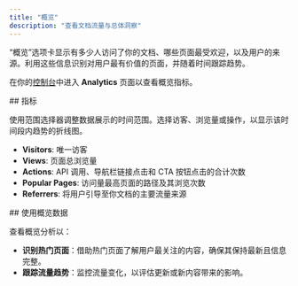 ```yaml
---
title: "概览"
description: "查看文档流量与总体洞察"
---
```


“概览”选项卡显示有多少人访问了你的文档、哪些页面最受欢迎，以及用户的来源。利用这些信息识别对用户最有价值的页面，并随着时间跟踪趋势。

在你的[控制台](https://dashboard.mintlify.com/products/analytics)中进入 **Analytics** 页面以查看概览指标。

<div id="metrics">
  ## 指标
</div>

使用范围选择器调整数据展示的时间范围。选择访客、浏览量或操作，以显示该时间段内趋势的折线图。

- **Visitors**: 唯一访客
- **Views**: 页面总浏览量
- **Actions**: API 调用、导航栏链接点击和 CTA 按钮点击的合计次数
- **Popular Pages**: 访问量最高页面的路径及其浏览次数
- **Referrers**: 将用户引导至你文档的主要流量来源

<div id="using-overview-data">
  ## 使用概览数据
</div>

查看概览分析以：

- **识别热门页面**：借助热门页面了解用户最关注的内容，确保其保持最新且信息完整。
- **跟踪流量趋势**：监控流量变化，以评估更新或新内容带来的影响。
